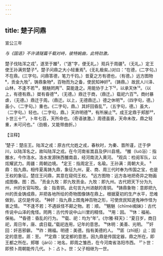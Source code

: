 ```yaml
---
---
---
```

title: 楚子问鼎
---



宣公三年

*与《国语》不许请隧篇千载对峙，彼特婉曲，此特劲激。*

楚子伐陆浑之戎¹，遂至于雒²，（“遂”字，便无礼。）观兵于周疆³。（无礼。）定王使王孙满劳楚子⁴。楚子问鼎之大小轻重焉⁵。(无礼极矣。)对曰：“在德，(二字句。)不在鼎。(三字句。问鼎答德，笔力千钧。）昔夏之方有德也，（有德。）远方图物⁶，贡金九牧⁷，铸鼎象物⁸，百物而为之备，使民知神奸⁹。（铸鼎。）故民人川泽、山林，不逢不若¹⁰，魑魅罔两¹¹、莫能逢之。用能协于上下¹²，以承天休¹³。（以上，有德有鼎。）桀有昏德¹⁴，（无德。）鼎迁于商，（鼎迁。）载祀六百¹⁵。商纣暴虐，（无德。）鼎迁于周。（鼎迁。以上，无德鼎迁。）德之休明¹⁶，（四字句，德。）虽小，（二字句。）重也。《二字句，鼎。）其奸回昏乱¹⁷，（五字句，德。）虽大，（二字句。）轻也。（二字句，鼎。）天祚明德¹⁸，有所展止¹⁹。成王定鼎于郏那²⁰，卜世三十²¹，卜年七百，天所命也。（奇语骇激。）周德虽衰，天命未改，鼎之轻重，未可问也。”（劲极，又能带曲折。）

【注释】

¹楚子：楚庄王。陆浑之戎：原古代允姓之戎，春秋时，为秦、晋所谨，迁于伊川，以陆浑名之，故叫陆浑之戎。在今河南省嵩县及伊川县境。
²雒（luò浴）：指雒水，今作洛水。洛水发源陕西雒南县，经河南流入黄河。
³观兵：检阅军队，以炫耀武力。周疆：周朝边境。
⁴定王：指周定王，名瑜。王孙满：周朝大夫。
⁵鼎：指九鼎。相传夏禹铸九鼎，象征九州，夏、商、周三代时奉为传国之宝，也是王权的象征。楚庄王问鼎，其意在窥伺王权。
⁶远方图物：远方各地把奇异之物画成图像。图：西。
⁷贡金九牧：即九牧贡金。九牧：即九州。古代把天下分为九州，州的长官叫牧。金：指青铜。此句言九州进献的青铜。
⁸铸鼎象物：意即把九州的贡金铸成鼎，并把各地所绘的奇物图像铸在鼎上。根据夏初的生产水平，恐难做到，这仅是传说。
⁹神奸：指九鼎上图鬼神百物之形，可使庶民知道鬼神作怪为害之情。
¹⁰不逢不若；不遇妖怪不颠之物。若：顺。
¹¹魑魅（chīmèi痴妹》：古代传说中山泽的鬼怪。罔两：古代传说中山川里的精怪。
¹²用：因。
¹³休：福祐、保祐。
¹⁴昏德：昏乱的行为。
¹⁵载、祀：均为“年”。《尔雅·释天》：“夏日岁，商日祀，周日年，唐、虞日载。”载祀连用，记年的意思。
¹⁶休明：美善、光明。
¹⁷奸回：奸恶邪僻。
¹⁸祚：赐福。明德：美德。指有美德的人。
¹⁹厎（zhī纸）止：固定的意思。厎：至。
²⁰定鼎：犹定都的意思。因九鼎是传国定器，鼎之所在，即王都之所在。郏哪（járǔ）：地名，即周之雏邑，在今河南省洛阳市西。
²¹卜世：即预卜周朝能传几代。卜：占卜。世：父子相继为一世。